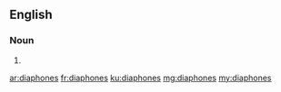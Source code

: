 ==English==

===Noun===
{{head|en|noun plural form}}

# {{plural of|diaphone|lang=en}}

[[ar:diaphones]]
[[fr:diaphones]]
[[ku:diaphones]]
[[mg:diaphones]]
[[my:diaphones]]
